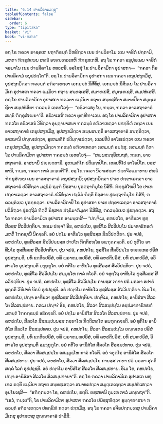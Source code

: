 ```yaml
---
title: "6.14 ປາຏລິຄາມວຕ຺ຖຸ"
tableOfContents: false
sidebar:
  order: 6
type: "tipitaka"
basket: "vi"
book: "vi-maha"
---
```



<DynamicBreadcrumb />

<Division number="285" book="vi-maha">

<Paragraph number="1292" book="vi-maha">
ອຖ ໂຂ ຠຄວາ ຣາຊຄເຫ ຍຖາຠິຣນ຺ຕໍ ວິຫຣິຕ຺ວາ ເຍນ ປາຏລິຄາໂມ ເຕນ ຈາຣິກໍ ປກ຺ກາມິ, ມຫຕາ ຠິກ຺ຂຸສໍເຆນ ສທ຺ຘິໍ ອຑ຺ຒເຕລເສຫິ ຠິກ຺ຂຸສເຕຫິ. ອຖ ໂຂ ຠຄວາ ອນຸປຸພ຺ເພນ ຈາຣິກໍ ຈຣມາໂນ ເຍນ ປາຏລິຄາໂມ ຕທວສຣິ. ອສ຺ໂສສຸໍ ໂຂ ປາຏລິຄາມິກາ ອຸປາສກາ—  “ຠຄວາ ກິຣ ປາຏລິຄາມໍ ອນຸປ຺ປຕ຺ໂຕ”ຕິ. ອຖ ໂຂ ປາຏລິຄາມິກາ ອຸປາສກາ ເຍນ ຠຄວາ ເຕນຸປສງ຺ກມິໍສຸ, ອຸປສງ຺ກມິຕ຺ວາ ຠຄວນ຺ຕໍ ອຠິວາເທຕ຺ວາ ເອກມນ຺ຕໍ ນິສີທິໍສຸ. ເອກມນ຺ຕໍ ນິສິນ຺ເນ ໂຂ ປາຏລິຄາມິເກ ອຸປາສເກ ຠຄວາ ຘມ຺ມິຍາ ກຖາຍ ສນ຺ທສ຺ເສສິ, ສມາທເປສິ, ສມຸຕ຺ເຕເຊສິ, ສມ຺ປຫໍເສສິ. ອຖ ໂຂ ປາຏລິຄາມິກາ ອຸປາສກາ ຠຄວຕາ ຘມ຺ມິຍາ ກຖາຍ ສນ຺ທສ຺ສິຕາ ສມາທປິຕາ ສມຸຕ຺ເຕຊິຕາ ສມ຺ປຫໍສິຕາ ຠຄວນ຺ຕໍ ເອຕທໂວຈຸໍ—  “ອຘິວາເສຕຸ ໂນ, ຠນ຺ເຕ, ຠຄວາ ອາວສຖາຄາຣໍ ສທ຺ຘິໍ ຠິກ຺ຂຸສໍເຆນາ”ຕິ. ອຘິວາເສສິ ຠຄວາ ຕຸຓ຺ຫີຠາເວນ. ອຖ ໂຂ ປາຏລິຄາມິກາ ອຸປາສກາ ຠຄວໂຕ ອຘິວາສນໍ ວິທິຕ຺ວາ ອຸຏ຺ຐາຍາສນາ ຠຄວນ຺ຕໍ ອຠິວາເທຕ຺ວາ ປທກ຺ຂິຓໍ ກຕ຺ວາ ເຍນ ອາວສຖາຄາຣໍ ເຕນຸປສງ຺ກມິໍສຸ, ອຸປສງ຺ກມິຕ຺ວາ ສພ຺ພສນ຺ຖຣິໍ ອາວສຖາຄາຣໍ ສນ຺ຖຣິຕ຺ວາ, ອາສນານິ ປຎ຺ຎເປຕ຺ວາ, ອຸທກມຓິກໍ ປຕິຏ຺ຐາເປຕ຺ວາ, ເຕລປທີປໍ ອາໂຣເປຕ຺ວາ ເຍນ ຠຄວາ ເຕນຸປສງ຺ກມິໍສຸ, ອຸປສງ຺ກມິຕ຺ວາ ຠຄວນ຺ຕໍ ອຠິວາເທຕ຺ວາ ເອກມນ຺ຕໍ ອຏ຺ຐໍສຸ. ເອກມນ຺ຕໍ ຐິຕາ ໂຂ ປາຏລິຄາມິກາ ອຸປາສກາ ຠຄວນ຺ຕໍ ເອຕທໂວຈຸໍ—  “ສພ຺ພສນ຺ຖຣິສນ຺ຖຕໍ, ຠນ຺ເຕ, ອາວສຖາຄາຣໍ. ອາສນານິ ປຎ຺ຎຕ຺ຕານິ. ອຸທກມຓິໂກ ປຕິຏ຺ຐາປິໂຕ. ເຕລປທີໂປ ອາໂຣປິໂຕ. ຍສ຺ສທານິ, ຠນ຺ເຕ, ຠຄວາ ກາລໍ ມຎ຺ຎຕີ”ຕິ.
</Paragraph>

<Paragraph number="1293" book="vi-maha">
ອຖ ໂຂ ຠຄວາ ນິວາເສຕ຺ວາ ປຕ຺ຕຈີວຣມາທາຍ ສທ຺ຘິໍ ຠິກ຺ຂຸສໍເຆນ ເຍນ ອາວສຖາຄາຣໍ ເຕນຸປສງ຺ກມິ; ອຸປສງ຺ກມິຕ຺ວາ ປາເທ ປກ຺ຂາເລຕ຺ວາ ອາວສຖາຄາຣໍ ປວິສິຕ຺ວາ ມຊ຺ຌິມໍ ຖມ຺ຠໍ ນິສ຺ສາຍ ປຸຣຕ຺ຖາຠິມຸໂຂ ນິສີທິ. ຠິກ຺ຂຸສໍໂຆປິ ໂຂ ປາເທ ປກ຺ຂາເລຕ຺ວາ ອາວສຖາຄາຣໍ ປວິສິຕ຺ວາ ປຈ຺ຉິມໍ ຠິຕ຺ຕິໍ ນິສ຺ສາຍ ປຸຣຕ຺ຖາຠິມຸໂຂ ນິສີທິ, ຠຄວນ຺ຕໍເຍວ ປຸຣກ຺ຂຕ຺ວາ. ປາຏລິຄາມິກາປິ ໂຂ ອຸປາສກາ ປາເທ ປກ຺ຂາເລຕ຺ວາ ອາວສຖາຄາຣໍ ປວິສິຕ຺ວາ ປຸຣຕ຺ຖິມໍ ຠິຕ຺ຕິໍ ນິສ຺ສາຍ ປຈ຺ຉິມາຠິມຸຂາ ນິສີທິໍສຸ, ຠຄວນ຺ຕໍເຍວ ປຸຣກ຺ຂຕ຺ວາ. ອຖ ໂຂ ຠຄວາ ປາຏລິຄາມິເກ ອຸປາສເກ ອາມນ຺ເຕສິ—
</Paragraph>

<Paragraph number="1294" book="vi-maha">
“ປຎ຺ຈິເມ, ຄຫປຕໂຍ, ອາທີນວາ ທຸສ຺ສີລສ຺ສ ສີລວິປຕ຺ຕິຍາ. ກຕເມ ປຎ຺ຈ? ອິຘ, ຄຫປຕໂຍ, ທຸສ຺ສີໂລ ສີລວິປນ຺ໂນ ປມາທາຘິກຣຓໍ ມຫຕິໍ ໂຠຄຊານິໍ ນິຄຈ຺ຉຕິ. ອຍໍ ປຐໂມ ອາທີນໂວ ທຸສ຺ສີລສ຺ສ ສີລວິປຕ຺ຕິຍາ. ປຸນ ຈປຣໍ, ຄຫປຕໂຍ, ທຸສ຺ສີລສ຺ສ ສີລວິປນ຺ນສ຺ສ ປາປໂກ ກິຕ຺ຕິສທ຺ໂທ ອພ຺ຠຸຄ຺ຄຈ຺ຉຕິ. ອຍໍ ທຸຕິໂຍ ອາທີນໂວ ທຸສ຺ສີລສ຺ສ ສີລວິປຕ຺ຕິຍາ. ປຸນ ຈປຣໍ, ຄຫປຕໂຍ, ທຸສ຺ສີໂລ ສີລວິປນ຺ໂນ ຍຎ຺ຎເທວ ປຣິສໍ ອຸປສງ຺ກມຕິ, ຍທິ ຂຕ຺ຕິຍປຣິສໍ, ຍທິ ພ຺ຣາຫ຺ມຓປຣິສໍ, ຍທິ ຄຫປຕິປຣິສໍ, ຍທິ ສມຓປຣິສໍ, ອວິສາຣໂທ ອຸປສງ຺ກມຕິ ມງ຺ກຸຠູໂຕ. ອຍໍ ຕຕິໂຍ ອາທີນໂວ ທຸສ຺ສີລສ຺ສ ສີລວິປຕ຺ຕິຍາ. ປຸນ ຈປຣໍ, ຄຫປຕໂຍ, ທຸສ຺ສີໂລ ສີລວິປນ຺ໂນ ສມ຺ມູຬ຺ໂຫ ກາລໍ ກໂຣຕິ. ອຍໍ ຈຕຸຕ຺ໂຖ ອາທີນໂວ ທຸສ຺ສີລສ຺ສ ສີລວິປຕ຺ຕິຍາ. ປຸນ ຈປຣໍ, ຄຫປຕໂຍ, ທຸສ຺ສີໂລ ສີລວິປນ຺ໂນ ກາຍສ຺ສ ເຠທາ ປຣໍ ມຣຓາ ອປາຍໍ ທຸຄ຺ຄຕິໍ ວິນິປາຕໍ ນິຣຍໍ ອຸປປຊ຺ຊຕິ. ອຍໍ ປຎ຺ຈໂມ ອາທີນໂວ ທຸສ຺ສີລສ຺ສ ສີລວິປຕ຺ຕິຍາ. ອິເມ ໂຂ, ຄຫປຕໂຍ, ປຎ຺ຈ ອາທີນວາ ທຸສ຺ສີລສ຺ສ ສີລວິປຕ຺ຕິຍາ.
</Paragraph>

<Paragraph number="1295" book="vi-maha">
ປຎ຺ຈິເມ, ຄຫປຕໂຍ, ອານິສໍສາ ສີລວໂຕ ສີລສມ຺ປທາຍ. ກຕເມ ປຎ຺ຈ? ອິຘ, ຄຫປຕໂຍ, ສີລວາ ສີລສມ຺ປນ຺ໂນ ອປ຺ປມາທາຘິກຣຓໍ ມຫນ຺ຕໍ ໂຠຄກ຺ຂນ຺ຘໍ ອຘິຄຈ຺ຉຕິ. ອຍໍ ປຐໂມ ອານິສໍໂສ ສີລວໂຕ ສີລສມ຺ປທາຍ. ປຸນ ຈປຣໍ, ຄຫປຕໂຍ, ສີລວໂຕ ສີລສມ຺ປນ຺ນສ຺ສ ກລ຺ຍາໂຓ ກິຕ຺ຕິສທ຺ໂທ ອພ຺ຠຸຄ຺ຄຈ຺ຉຕິ. ອຍໍ ທຸຕິໂຍ ອານິສໍໂສ ສີລວໂຕ ສີລສມ຺ປທາຍ. ປຸນ ຈປຣໍ, ຄຫປຕໂຍ, ສີລວາ ສີລສມ຺ປນ຺ໂນ ຍຎ຺ຎເທວ ປຣິສໍ ອຸປສງ຺ກມຕິ, ຍທິ ຂຕ຺ຕິຍປຣິສໍ, ຍທິ ພ຺ຣາຫ຺ມຓປຣິສໍ, ຍທິ ຄຫປຕິປຣິສໍ, ຍທິ ສມຓປຣິສໍ, ວິສາຣໂທ ອຸປສງ຺ກມຕິ ອມງ຺ກຸຠູໂຕ. ອຍໍ ຕຕິໂຍ ອານິສໍໂສ ສີລວໂຕ ສີລສມ຺ປທາຍ. ປຸນ ຈປຣໍ, ຄຫປຕໂຍ, ສີລວາ ສີລສມ຺ປນ຺ໂນ ອສມ຺ມູຬ຺ໂຫ ກາລໍ ກໂຣຕິ. ອຍໍ ຈຕຸຕ຺ໂຖ ອານິສໍໂສ ສີລວໂຕ ສີລສມ຺ປທາຍ. ປຸນ ຈປຣໍ, ຄຫປຕໂຍ, ສີລວາ ສີລສມ຺ປນ຺ໂນ ກາຍສ຺ສ ເຠທາ ປຣໍ ມຣຓາ ສຸຄຕິໍ ສຄ຺ຄໍ ໂລກໍ ອຸປປຊ຺ຊຕິ. ອຍໍ ປຎ຺ຈໂມ ອານິສໍໂສ ສີລວໂຕ ສີລສມ຺ປທາຍ. ອິເມ ໂຂ, ຄຫປຕໂຍ, ປຎ຺ຈ ອານິສໍສາ ສີລວໂຕ ສີລສມ຺ປທາຍາ”ຕິ.
</Paragraph>

<Paragraph number="1296" book="vi-maha">
ອຖ ໂຂ ຠຄວາ ປາຏລິຄາມິເກ ອຸປາສເກ ພຫຸເທວ ຣຕ຺ຕິໍ ຘມ຺ມິຍາ ກຖາຍ ສນ຺ທສ຺ເສຕ຺ວາ ສມາທເປຕ຺ວາ ສມຸຕ຺ເຕເຊຕ຺ວາ ສມ຺ປຫໍເສຕ຺ວາ ອຸຍ຺ໂຍເຊສິ—  “ອຠິກ຺ກນ຺ຕາ ໂຂ, ຄຫປຕໂຍ, ຣຕ຺ຕິ. ຍສ຺ສທານິ ຕຸມ຺ເຫ ກາລໍ ມຎ຺ຎຖາ”ຕິ. “ເອວໍ, ຠນ຺ເຕ”ຕິ, ໂຂ ປາຏລິຄາມິກາ ອຸປາສກາ ຠຄວໂຕ ປຏິສ຺ສຸຓິຕ຺ວາ ອຸຏ຺ຐາຍາສນາ ຠຄວນ຺ຕໍ ອຠິວາເທຕ຺ວາ ປທກ຺ຂິຓໍ ກຕ຺ວາ ປກ຺ກມິໍສຸ. ອຖ ໂຂ ຠຄວາ ອຈິຣປກ຺ກນ຺ເຕສຸ ປາຏລິຄາມິເກສຸ ອຸປາສເກສຸ ສຸຎ຺ຎາຄາຣໍ ປາວິສິ.
</Paragraph>
</Division>